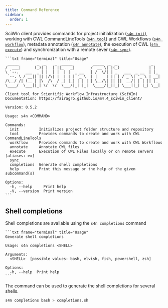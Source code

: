 ```yaml
--- 
title: Command Reference
sidebar:
  order: 1
---
```


SciWIn client provides commands for project initialization ([`s4n init`](init)), working with CWL CommandLineTools ([`s4n tool`](tool)) and CWL Workflows ([`s4n workflow`](workflow)), metadata annotation ([`s4n annotate`](annotate)), the execution of CWL ([`s4n execute`](execute)) and synchronization with a remote sever ([`s4n sync`](sync)).

    ```txt frame="terminal" title="Usage"
     _____        _  _    _  _____         _____  _  _               _   
    /  ___|      (_)| |  | ||_   _|       /  __ \| |(_)             | |   
    \ `--.   ___  _ | |  | |  | |  _ __   | /  \/| | _   ___  _ __  | |_  
     `--. \ / __|| || |/\| |  | | | '_ \  | |    | || | / _ \| '_ \ | __|
    /\__/ /| (__ | |\  /\  / _| |_| | | | | \__/\| || ||  __/| | | || |_  
    \____/  \___||_| \/  \/  \___/|_| |_|  \____/|_||_| \___||_| |_| \__|
    
    Client tool for Scientific Workflow Infrastructure (SciWIn)
    Documentation: https://fairagro.github.io/m4.4_sciwin_client/
    
    Version: 0.5.2
    
    Usage: s4n <COMMAND>
    
    Commands:
      init         Initializes project folder structure and repository
      tool         Provides commands to create and work with CWL CommandLineTools
      workflow     Provides commands to create and work with CWL Workflows
      annotate     Annotate CWL files
      execute      Execution of CWL Files locally or on remote servers [aliases: ex]
      sync         
      completions  Generate shell completions
      help         Print this message or the help of the given subcommand(s)
    
    Options:
      -h, --help     Print help
      -V, --version  Print version
    ```

## Shell completions
Shell completions are available using the `s4n completions` command

    ```txt frame="terminal" title="Usage"
    Generate shell completions

    Usage: s4n completions <SHELL>

    Arguments:
      <SHELL>  [possible values: bash, elvish, fish, powershell, zsh]

    Options:
      -h, --help  Print help
    ```
The command can be used to generate the shell completions for several shells.
```bash
s4n completions bash > completions.sh
```
